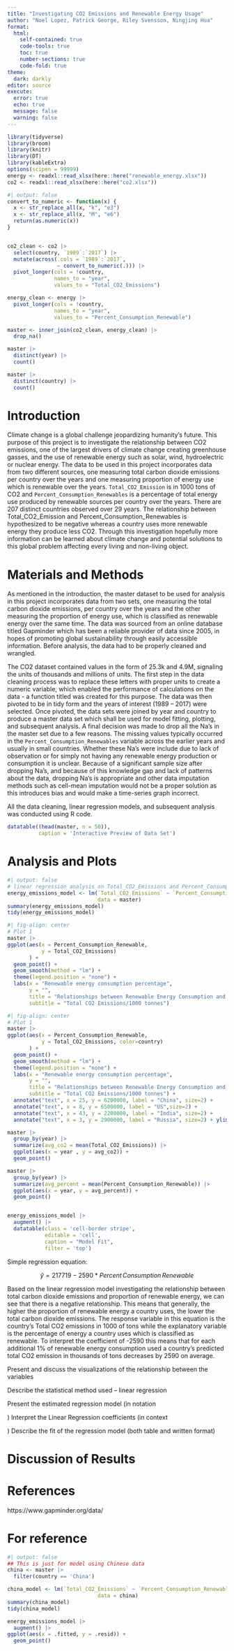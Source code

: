 ```yaml
---
title: "Investigating CO2 Emissions and Renewable Energy Usage"
author: "Noel Lopez, Patrick George, Riley Svensson, Ningjing Hua"
format: 
  html:
    self-contained: true
    code-tools: true
    toc: true
    number-sections: true
    code-fold: true
theme: 
  dark: darkly
editor: source
execute: 
  error: true
  echo: true
  message: false
  warning: false
---
```


```r
library(tidyverse)
library(broom)
library(knitr)
library(DT)
library(kableExtra)
options(scipen = 99999)
energy <- readxl::read_xlsx(here::here("renewable_energy.xlsx"))
co2 <- readxl::read_xlsx(here::here("co2.xlsx"))

```

```r
#| output: false
convert_to_numeric <- function(x) {
  x <- str_replace_all(x, "k", "e3")
  x <- str_replace_all(x, "M", "e6")
  return(as.numeric(x))
}


co2_clean <- co2 |>
  select(country, `1989`:`2017`) |>
  mutate(across(.cols = `1989`:`2017`, 
                ~ convert_to_numeric(.))) |>
  pivot_longer(cols = !country,
               names_to = "year",
               values_to = "Total_CO2_Emissions")

energy_clean <- energy |>
  pivot_longer(cols = !country,
               names_to = "year",
               values_to = "Percent_Consumption_Renewable")

master <- inner_join(co2_clean, energy_clean) |>
  drop_na()

master |>
  distinct(year) |>
  count()

master |>
  distinct(country) |>
  count()
```

# Introduction

Climate change is a global challenge jeopardizing humanity's future. This purpose of this project is to investigate the relationship between CO2 emissions, one of the largest drivers of climate change creating greenhouse gasses, and the use of renewable energy such as solar, wind, hydroelectric or nuclear energy. The data to be used in this project incorporates data from two different sources, one measuring total carbon dioxide emissions per country over the years and one measuring proportion of energy use which is renewable over the years. `Total_CO2_Emission` is in 1000 tons of CO2 and `Percent_Consumption_Renewables` is a percentage of total energy use produced by renewable sources per country over the years. There are 207 distinct countries observed over 29 years. The relationship between Total_CO2_Emission and Percent_Consumption_Renewables is hypothesized to be negative whereas a country uses more renewable energy they produce less CO2. Through this investigation hopefully more information can be learned about climate change and potential solutions to this global problem affecting every living and non-living object.

# Materials and Methods

As mentioned in the introduction, the master dataset to be used for analysis in this project incorporates data from two sets, one measuring the total carbon dioxide emissions, per country over the years and the other measuring the proportion of energy use, which is classified as renewable energy over the same time. The data was sourced from an online database titled Gapminder which has been a reliable provider of data since 2005, in hopes of promoting global sustainability through easily accessible information. Before analysis, the data had to be properly cleaned and wrangled.

The CO2 dataset contained values in the form of 25.3k and 4.9M, signaling the units of thousands and millions of units. The first step in the data cleaning process was to replace these letters with proper units to create a numeric variable, which enabled the performance of calculations on the data - a function titled was created for this purpose. The data was then pivoted to be in tidy form and the years of interest (1989 -- 2017) were selected. Once pivoted, the data sets were joined by year and country to produce a master data set which shall be used for model fitting, plotting, and subsequent analysis. A final decision was made to drop all the Na's in the master set due to a few reasons. The missing values typically occurred in the `Percent_Consumption_Renewables` variable across the earlier years and usually in small countries. Whether these Na's were include due to lack of observation or for simply not having any renewable energy production or consumption it is unclear. Because of a significant sample size after dropping Na's, and because of this knowledge gap and lack of patterns about the data, dropping Na's is appropriate and other data imputation methods such as cell-mean imputation would not be a proper solution as this introduces bias and would make a time-series graph incorrect.

All the data cleaning, linear regression models, and subsequent analysis was conducted using R code.

```r
datatable((head(master, n = 50)),
          caption = 'Interactive Preview of Data Set')
```

# Analysis and Plots

```r
#| output: false
# linear regression analysis on Total_CO2_Emissions and Percent_Consumption_Renewable
energy_emissions_model <- lm(`Total_CO2_Emissions` ~ `Percent_Consumption_Renewable`,
                             data = master)
summary(energy_emissions_model)
tidy(energy_emissions_model) 
```

 

```r
#| fig-align: center
# Plot 1
master |> 
ggplot(aes(x = Percent_Consumption_Renewable, 
           y = Total_CO2_Emissions)
       ) +
  geom_point() + 
  geom_smooth(method = "lm") +
  theme(legend.position = "none") +
  labs(x = "Renewable energy consumption percentage", 
       y = "", 
       title = "Relationships between Renewable Energy Consumption and CO2 Emissions among different contries", 
       subtitle = "Total CO2 Emissions/1000 tonnes") 
```

```r
#| fig-align: center
# Plot 1
master |> 
ggplot(aes(x = Percent_Consumption_Renewable, 
           y = Total_CO2_Emissions, color=country)
       ) +
  geom_point() + 
  geom_smooth(method = "lm") +
  theme(legend.position = "none") +
  labs(x = "Renewable energy consumption percentage", 
       y = "", 
       title = "Relationships between Renewable Energy Consumption and CO2 Emissions among different contries", 
       subtitle = "Total CO2 Emissions/1000 tonnes") +
  annotate("text", x = 25, y = 6200000, label = "China", size=2) +
  annotate("text", x = 8, y = 6500000, label = "US",size=2) +
  annotate("text", x = 43, y = 2200000, label = "India", size=2) +
  annotate("text", x = 3, y = 2900000, label = "Russia", size=2) + ylim(900000, 10000000)
```
```r
master |>
  group_by(year) |>
  summarize(avg_co2 = mean(Total_CO2_Emissions)) |>
  ggplot(aes(x = year , y = avg_co2)) +
  geom_point() 

master |>
  group_by(year) |>
  summarize(avg_percent = mean(Percent_Consumption_Renewable)) |>
  ggplot(aes(x = year, y = avg_percent)) +
  geom_point()


energy_emissions_model |>
  augment() |>
  datatable(class = 'cell-border stripe', 
            editable = 'cell', 
            caption = "Model Fit",
            filter = 'top')
```
Simple regression equation:

$$ \hat{y} = 217719 - 2590 * Percent\,Consumption\,Renewable $$

Based on the linear regression model investigating the relationship between total carbon dioxide emissions and proportion of renewable energy, we can see that there is a negative relationship. This means that generally, the higher the proportion of renewable energy a country uses, the lower the total carbon dioxide emissions. The response variable in this equation is the country’s Total CO2 emissions in 1000 of tons while the explanatory variable is the percentage of energy a country uses which is classified as renewable. To interpret the coefficient of -2590 this means that for each additional 1% of renewable energy consumption used a country’s predicted total CO2 emission in thousands of tons decreases by 2590 on average.

Present and discuss the visualizations of the relationship between the variables

Describe the statistical method used -- linear regression

Present the estimated regression model (in notation

) Interpret the Linear Regression coefficients (in context

) Describe the fit of the regression model (both table and written format)

# Discussion of Results

# References

https://www.gapminder.org/data/

# For reference
```r
#| output: false
## This is just for model using Chinese data
china <- master |>
  filter(country == 'China')

china_model <- lm(`Total_CO2_Emissions` ~ `Percent_Consumption_Renewable`,
                             data = china)
summary(china_model)
tidy(china_model) 

```

```r
energy_emissions_model |> 
  augment() |> 
ggplot(aes(x = .fitted, y = .resid)) +
  geom_point() 
```

